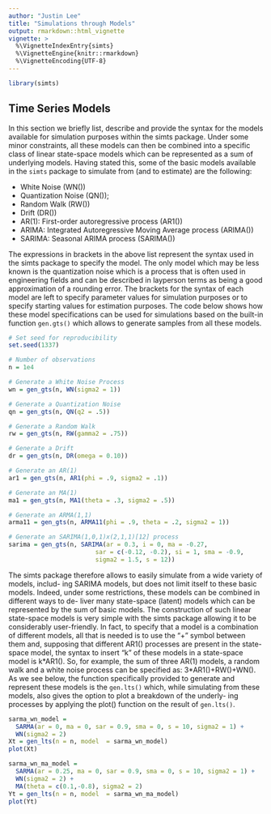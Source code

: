```yaml
---
author: "Justin Lee"
title: "Simulations through Models"
output: rmarkdown::html_vignette
vignette: >
  %\VignetteIndexEntry{simts}
  %\VignetteEngine{knitr::rmarkdown}
  %\VignetteEncoding{UTF-8}
---
```


```r
library(simts)
```

## Time Series Models 

In this section we briefly list, describe and provide the syntax for the models available for simulation purposes within the simts package. Under some minor constraints, all these models can then be combined into a specific class of linear state-space models which can be represented as a sum of underlying models. Having stated this, some of the basic models available in the `simts` package to simulate from (and to estimate) are the following:

* White Noise (WN())
* Quantization Noise (QN());
* Random Walk (RW())
* Drift (DR())
* AR(1): First-order autoregressive process (AR1())
* ARIMA: Integrated Autoregressive Moving Average process (ARIMA())
* SARIMA: Seasonal ARIMA process (SARIMA())

The expressions in brackets in the above list represent the syntax used in the simts package to specify the model. The only model which may be less known is the quantization noise which is a process that is often used in engineering fields and can be described in layperson terms as being a good approximation of a rounding error. The brackets for the syntax of each model are left to specify parameter values for simulation purposes or to specify starting values for estimation purposes. The code below shows how these model specifications can be used for simulations based on the built-in function `gen.gts()` which allows to generate samples from all these models.

```r
# Set seed for reproducibility
set.seed(1337)

# Number of observations
n = 1e4

# Generate a White Noise Process
wn = gen_gts(n, WN(sigma2 = 1)) 

# Generate a Quantization Noise
qn = gen_gts(n, QN(q2 = .5)) 

# Generate a Random Walk
rw = gen_gts(n, RW(gamma2 = .75)) 

# Generate a Drift
dr = gen_gts(n, DR(omega = 0.10)) 

# Generate an AR(1)
ar1 = gen_gts(n, AR1(phi = .9, sigma2 = .1)) 

# Generate an MA(1)
ma1 = gen_gts(n, MA1(theta = .3, sigma2 = .5)) 

# Generate an ARMA(1,1)
arma11 = gen_gts(n, ARMA11(phi = .9, theta = .2, sigma2 = 1))

# Generate an SARIMA(1,0,1)x(2,1,1)[12] process
sarima = gen_gts(n, SARIMA(ar = 0.3, i = 0, ma = -0.27,
                        sar = c(-0.12, -0.2), si = 1, sma = -0.9,
                        sigma2 = 1.5, s = 12))
```

The simts package therefore allows to easily simulate from a wide variety of models, includ- ing SARIMA models, but does not limit itself to these basic models. Indeed, under some restrictions, these models can be combined in different ways to de- liver many state-space (latent) models which can be represented by the sum of basic models. The construction of such linear state-space models is very simple with the simts package allowing it to be considerably user-friendly. In fact, to specify that a model is a combination of different models, all that is needed is to use the “+” symbol between them and, supposing that different AR1() processes are present in the state-space model, the syntax to insert “k” of these models in a state-space model is k\*AR1(). So, for example, the sum of three AR(1) models, a random walk and a white noise process can be specified as: 3\*AR1()+RW()+WN(). As we see below, the function specifically provided to generate and represent these models is the `gen.lts()` which, while simulating from these models, also gives the option to plot a breakdown of the underly- ing processes by applying the plot() function on the result of `gen.lts()`.

```r
sarma_wn_model = 
  SARMA(ar = 0, ma = 0, sar = 0.9, sma = 0, s = 10, sigma2 = 1) + 
  WN(sigma2 = 2)
Xt = gen_lts(n = n, model  = sarma_wn_model)
plot(Xt)

sarma_wn_ma_model = 
  SARMA(ar = 0.25, ma = 0, sar = 0.9, sma = 0, s = 10, sigma2 = 1) + 
  WN(sigma2 = 2) +
  MA(theta = c(0.1,-0.8), sigma2 = 2)
Yt = gen_lts(n = n, model  = sarma_wn_ma_model)
plot(Yt)
```


